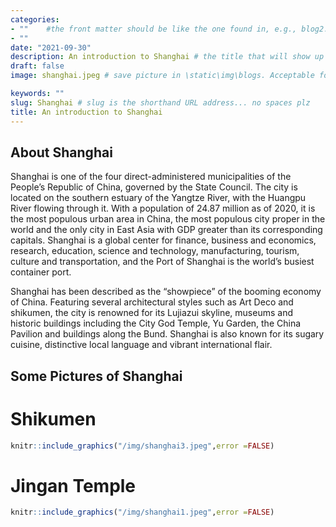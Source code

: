 ```yaml
---
categories:  
- ""    #the front matter should be like the one found in, e.g., blog2.md. It cannot be like the normal Rmd we used
- ""
date: "2021-09-30"
description: An introduction to Shanghai # the title that will show up once someone gets to this page
draft: false
image: shanghai.jpeg # save picture in \static\img\blogs. Acceptable formats= jpg, jpeg, or png . Your iPhone pics wont work

keywords: ""
slug: Shanghai # slug is the shorthand URL address... no spaces plz
title: An introduction to Shanghai
---
```


## About Shanghai
Shanghai is one of the four direct-administered municipalities of the People's Republic of China, governed by the State Council. The city is located on the southern estuary of the Yangtze River, with the Huangpu River flowing through it. With a population of 24.87 million as of 2020, it is the most populous urban area in China, the most populous city proper in the world and the only city in East Asia with GDP greater than its corresponding capitals. Shanghai is a global center for finance, business and economics, research, education, science and technology, manufacturing, tourism, culture and transportation, and the Port of Shanghai is the world's busiest container port.

Shanghai has been described as the "showpiece" of the booming economy of China. Featuring several architectural styles such as Art Deco and shikumen, the city is renowned for its Lujiazui skyline, museums and historic buildings including the City God Temple, Yu Garden, the China Pavilion and buildings along the Bund. Shanghai is also known for its sugary cuisine, distinctive local language and vibrant international flair. 

## Some Pictures of Shanghai

# Shikumen
```r
knitr::include_graphics("/img/shanghai3.jpeg",error =FALSE)
```

# Jingan Temple
```r
knitr::include_graphics("/img/shanghai1.jpeg",error =FALSE)
```

